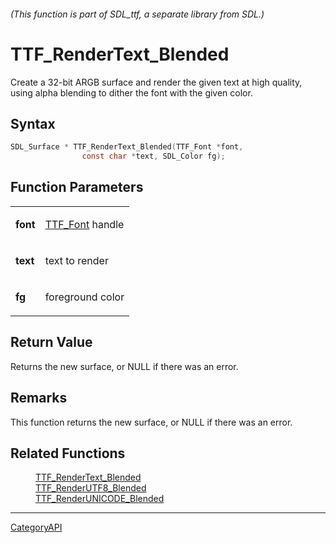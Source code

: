 ====== (This function is part of SDL_ttf, a separate library from SDL.) ======
= TTF_RenderText_Blended =

Create a 32-bit ARGB surface and render the given text at high quality, using alpha blending to dither the font with the given color.

== Syntax ==

<syntaxhighlight lang='c'>
SDL_Surface * TTF_RenderText_Blended(TTF_Font *font,
                const char *text, SDL_Color fg);
</syntaxhighlight>

== Function Parameters ==

{|
|'''font'''
|[[TTF_Font]] handle
|-
|'''text'''
|text to render
|-
|'''fg'''
|foreground color
|}

== Return Value ==

Returns the new surface, or NULL if there was an error.

== Remarks ==

This function returns the new surface, or NULL if there was an error.

== Related Functions ==

:[[TTF_RenderText_Blended]]
:[[TTF_RenderUTF8_Blended]]
:[[TTF_RenderUNICODE_Blended]]

----
[[CategoryAPI]]


